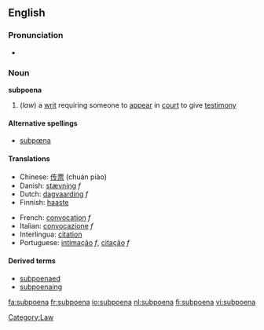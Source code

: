 ==English==
===Pronunciation===
*{{audio|en-us-subpoena.ogg|Audio (US)}}

===Noun===
{{wikipedia}}
'''subpoena'''

# (''law'') a [[writ]] requiring someone to [[appear]] in [[court]] to give [[testimony]]

====Alternative spellings====
*[[subpœna]]

====Translations====
{{trans-top|a writ requiring someone to appear in court to give testimony}}
*Chinese: [[传票]] (chuán piào)
*Danish: [[stævning]] ''f''
*Dutch: [[dagvaarding]] ''f''
*Finnish: [[haaste]]
{{trans-mid}}
*French: [[convocation]] ''f''
*Italian: [[convocazione]] ''f''
*Interlingua: [[citation]]
*Portuguese: [[intimação]] ''f'', [[citação]] ''f''
{{trans-bottom}}

====Derived terms====
*[[subpoenaed]]
*[[subpoenaing]]

[[Category:Law]]

[[fa:subpoena]]
[[fr:subpoena]]
[[io:subpoena]]
[[nl:subpoena]]
[[fi:subpoena]]
[[vi:subpoena]]